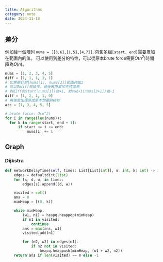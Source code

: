 ---
title: Algorithms
category: note
date: 2024-11-18
---

## 差分

例如給一個陣列 `nums = [[3,6],[1,5],[4,7]]`, 包含多組`[start, end]`需要累加在範圍內的值。
可以使用到差分的特性，可以從原本brute force需要$O(n^2)$時間降為$O(n)$。

```py
nums = [1, 2, 3, 4, 5]
diff = [1, 1, 1, 1, 1]
# 如果要針對[nums[1], nums[3]]範圍內加1
# 可以對diff做操作，最後再用累加方式還原
# 對diff的start(nums[1])做+1, 對end+1(nums[3+1])做-1
diff = [1, 2, 1, 1, 0]
# 再做累加還原成原本想要的操作
acc = [1, 3, 4, 5, 5]

# brute force: O(n^2)
for i in range(len(nums)):
  for k in range(start, end + 1):
	  if start <= i <= end:
		  nums[i] += 1
```

## Graph

### Dijkstra

```py
def networkDelayTime(self, times: List[List[int]], n: int, k: int) -> int:
	edges = defaultdict(list)
	for [s, d, w] in times:
		edges[s].append((d, w))

	visited = set()
	ans = 0
	minHeap = [(0, k)]

	while minHeap:
		(w1, n1) = heapq.heappop(minHeap)
		if n1 in visited:
			continue
		ans = max(ans, w1)
		visited.add(n1)

		for (n2, w2) in edges[n1]:
			if n2 not in visited:
				heapq.heappush(minHeap, (w1 + w2, n2))
	return ans if len(visited) == n else -1
```
